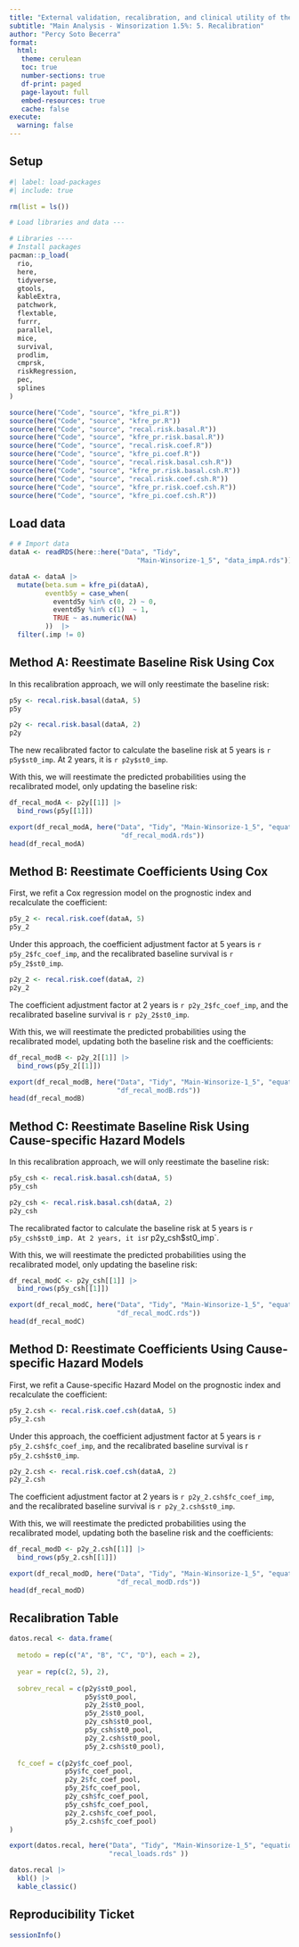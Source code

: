 ```yaml
---
title: "External validation, recalibration, and clinical utility of the prognostic model kidney failure risk equation in patients with CKD stages G3-4: a nationwide retrospective cohort analysis in Peru" 
subtitle: "Main Analysis - Winsorization 1.5%: 5. Recalibration"
author: "Percy Soto Becerra"
format: 
  html: 
   theme: cerulean
   toc: true
   number-sections: true
   df-print: paged
   page-layout: full
   embed-resources: true
   cache: false
execute: 
  warning: false
---
```


## Setup

```r
#| label: load-packages
#| include: true

rm(list = ls())

# Load libraries and data ---

# Libraries ----
# Install packages
pacman::p_load(
  rio, 
  here, 
  tidyverse, 
  gtools, 
  kableExtra, 
  patchwork, 
  flextable, 
  furrr, 
  parallel, 
  mice, 
  survival,
  prodlim, 
  cmprsk,
  riskRegression,
  pec, 
  splines
)

source(here("Code", "source", "kfre_pi.R"))
source(here("Code", "source", "kfre_pr.R"))
source(here("Code", "source", "recal.risk.basal.R"))
source(here("Code", "source", "kfre_pr.risk.basal.R"))
source(here("Code", "source", "recal.risk.coef.R"))
source(here("Code", "source", "kfre_pi.coef.R"))
source(here("Code", "source", "recal.risk.basal.csh.R"))
source(here("Code", "source", "kfre_pr.risk.basal.csh.R"))
source(here("Code", "source", "recal.risk.coef.csh.R"))
source(here("Code", "source", "kfre_pr.risk.coef.csh.R"))
source(here("Code", "source", "kfre_pi.coef.csh.R"))
```

## Load data

```r
# # Import data
dataA <- readRDS(here::here("Data", "Tidy", 
                                "Main-Winsorize-1_5", "data_impA.rds")) 

dataA <- dataA |> 
  mutate(beta.sum = kfre_pi(dataA), 
         eventb5y = case_when(
           eventd5y %in% c(0, 2) ~ 0, 
           eventd5y %in% c(1)  ~ 1, 
           TRUE ~ as.numeric(NA)
         ))  |> 
  filter(.imp != 0) 
```

## Method A: Reestimate Baseline Risk Using Cox

In this recalibration approach, we will only reestimate the baseline risk:

```r
p5y <- recal.risk.basal(dataA, 5)
p5y
```

```r
p2y <- recal.risk.basal(dataA, 2)
p2y
```

The new recalibrated factor to calculate the baseline risk at 5 years is `r p5y$st0_imp`. At 2 years, it is `r p2y$st0_imp`.

With this, we will reestimate the predicted probabilities using the recalibrated model, only updating the baseline risk:

```r
df_recal_modA <- p2y[[1]] |> 
  bind_rows(p5y[[1]])

export(df_recal_modA, here("Data", "Tidy", "Main-Winsorize-1_5", "equations", 
                            "df_recal_modA.rds"))
head(df_recal_modA)
```

## Method B: Reestimate Coefficients Using Cox

First, we refit a Cox regression model on the prognostic index and recalculate the coefficient:

```r
p5y_2 <- recal.risk.coef(dataA, 5)
p5y_2
```

Under this approach, the coefficient adjustment factor at 5 years is `r p5y_2$fc_coef_imp`, and the recalibrated baseline survival is `r p5y_2$st0_imp`.

```r
p2y_2 <- recal.risk.coef(dataA, 2)
p2y_2
```

The coefficient adjustment factor at 2 years is `r p2y_2$fc_coef_imp`, and the recalibrated baseline survival is `r p2y_2$st0_imp`.

With this, we will reestimate the predicted probabilities using the recalibrated model, updating both the baseline risk and the coefficients:

```r
df_recal_modB <- p2y_2[[1]] |> 
  bind_rows(p5y_2[[1]])

export(df_recal_modB, here("Data", "Tidy", "Main-Winsorize-1_5", "equations", 
                           "df_recal_modB.rds"))
head(df_recal_modB)
```

## Method C: Reestimate Baseline Risk Using Cause-specific Hazard Models

In this recalibration approach, we will only reestimate the baseline risk:

```r
p5y_csh <- recal.risk.basal.csh(dataA, 5)
p5y_csh
```

```r
p2y_csh <- recal.risk.basal.csh(dataA, 2)
p2y_csh
```

The recalibrated factor to calculate the baseline risk at 5 years is `r p5y_csh$st0_im`p`. At 2 years, it is `r p2y_csh$st0_imp`.

With this, we will reestimate the predicted probabilities using the recalibrated model, only updating the baseline risk:

```r
df_recal_modC <- p2y_csh[[1]] |> 
  bind_rows(p5y_csh[[1]])

export(df_recal_modC, here("Data", "Tidy", "Main-Winsorize-1_5", "equations", 
                           "df_recal_modC.rds"))
head(df_recal_modC)
```

## Method D: Reestimate Coefficients Using Cause-specific Hazard Models

First, we refit a Cause-specific Hazard Model on the prognostic index and recalculate the coefficient:

```r
p5y_2.csh <- recal.risk.coef.csh(dataA, 5)
p5y_2.csh
```

Under this approach, the coefficient adjustment factor at 5 years is `r p5y_2.csh$fc_coef_imp`, and the recalibrated baseline survival is r `p5y_2.csh$st0_imp`.

```r
p2y_2.csh <- recal.risk.coef.csh(dataA, 2)
p2y_2.csh
```

The coefficient adjustment factor at 2 years is `r p2y_2.csh$fc_coef_imp`, and the recalibrated baseline survival is `r p2y_2.csh$st0_imp`.

With this, we will reestimate the predicted probabilities using the recalibrated model, updating both the baseline risk and the coefficients:

```r
df_recal_modD <- p2y_2.csh[[1]] |> 
  bind_rows(p5y_2.csh[[1]])

export(df_recal_modD, here("Data", "Tidy", "Main-Winsorize-1_5", "equations", 
                           "df_recal_modD.rds"))
head(df_recal_modD)
```

## Recalibration Table

```r
datos.recal <- data.frame(
  
  metodo = rep(c("A", "B", "C", "D"), each = 2),
  
  year = rep(c(2, 5), 2), 
  
  sobrev_recal = c(p2y$st0_pool, 
                   p5y$st0_pool, 
                   p2y_2$st0_pool, 
                   p5y_2$st0_pool,
                   p2y_csh$st0_pool, 
                   p5y_csh$st0_pool, 
                   p2y_2.csh$st0_pool, 
                   p5y_2.csh$st0_pool), 
  
  fc_coef = c(p2y$fc_coef_pool, 
              p5y$fc_coef_pool, 
              p2y_2$fc_coef_pool, 
              p5y_2$fc_coef_pool, 
              p2y_csh$fc_coef_pool, 
              p5y_csh$fc_coef_pool, 
              p2y_2.csh$fc_coef_pool, 
              p5y_2.csh$fc_coef_pool)
)

export(datos.recal, here("Data", "Tidy", "Main-Winsorize-1_5", "equations", 
                         "recal_loads.rds" ))

datos.recal |> 
  kbl() |> 
  kable_classic()
```

## Reproducibility Ticket

```r
sessionInfo()
```

